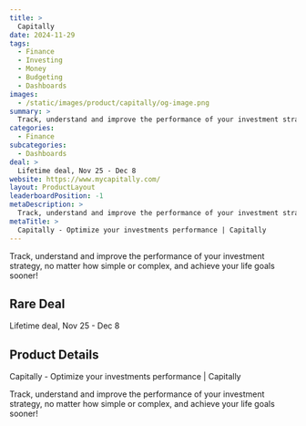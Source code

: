 ```yaml
---
title: >
  Capitally
date: 2024-11-29
tags:
  - Finance
  - Investing
  - Money
  - Budgeting
  - Dashboards
images:
  - /static/images/product/capitally/og-image.png
summary: >
  Track, understand and improve the performance of your investment strategy, no matter how simple or complex, and achieve your life goals sooner!
categories:
  - Finance
subcategories:
  - Dashboards
deal: >
  Lifetime deal, Nov 25 - Dec 8
website: https://www.mycapitally.com/
layout: ProductLayout
leaderboardPosition: -1
metaDescription: >
  Track, understand and improve the performance of your investment strategy, no matter how simple or complex, and achieve your life goals sooner!
metaTitle: >
  Capitally - Optimize your investments performance | Capitally
---
```

Track, understand and improve the performance of your investment strategy, no matter how simple or complex, and achieve your life goals sooner!

## Rare Deal

Lifetime deal, Nov 25 - Dec 8

## Product Details

Capitally - Optimize your investments performance | Capitally

Track, understand and improve the performance of your investment strategy, no matter how simple or complex, and achieve your life goals sooner!
